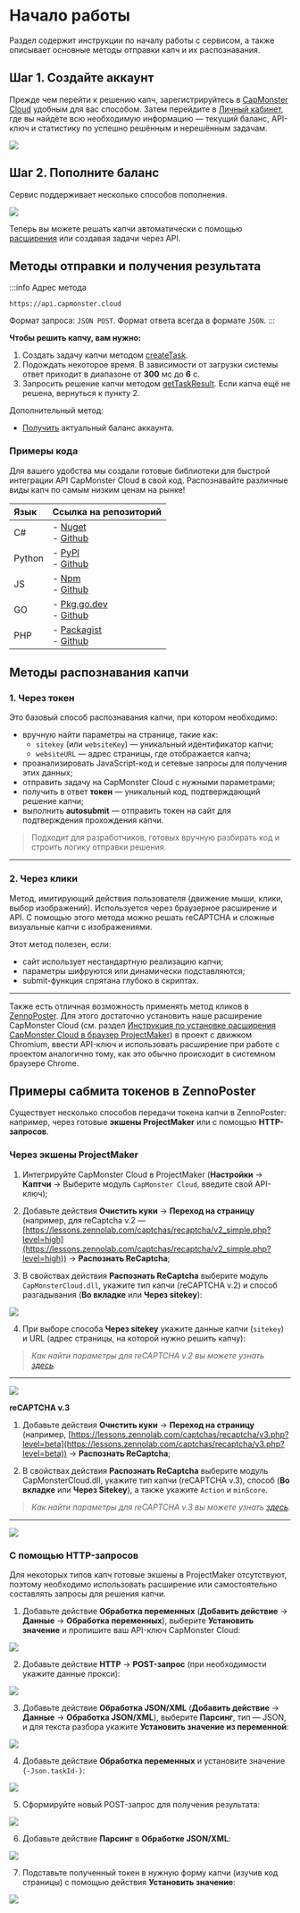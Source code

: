 ﻿---
sidebar_position: 1
sidebar_label: Начало работы

# id: my-home-doc
# slug: /
---


<ArticleHead slug="getting-start" />

# Начало работы

Раздел содержит инструкции по началу работы с сервисом, а также описывает основные методы отправки капч и их распознавания.

## Шаг 1. Создайте аккаунт

Прежде чем перейти к решению капч, зарегистрируйтесь в [CapMonster Cloud](https://capmonster.cloud/) удобным для вас способом. Затем перейдите в [Личный кабинет](https://capmonster.cloud/Dashboard), где вы найдёте всю необходимую информацию — текущий баланс, API-ключ и статистику по успешно решённым и нерешённым задачам.

![](./images/dashboard.png)

## Шаг 2. Пополните баланс

Сервис поддерживает несколько способов пополнения.

![](./images/payment.png)

Теперь вы можете решать капчи автоматически с помощью [расширения](../../docs/extension) или создавая задачи через API.

## Методы отправки и получения результата

:::info Адрес метода
```http
https://api.capmonster.cloud
```
Формат запроса: `JSON POST`.
Формат ответа всегда в формате `JSON`.
:::

**Чтобы решить капчу, вам нужно:**

1. Создать задачу капчи методом [createTask](api/methods/create-task.mdx).
2. Подождать некоторое время. В зависимости от загрузки системы ответ приходит в диапазоне от **300** мс до **6** с.  
3. Запросить решение капчи методом [getTaskResult](api/methods/get-task-result.mdx). Если капча ещё не решена, вернуться к пункту 2.

Дополнительный метод:

- [Получить](api/methods/get-balance.mdx) актуальный баланс аккаунта.

### Примеры кода

Для вашего удобства мы создали готовые библиотеки для быстрой интеграции API CapMonster Cloud в свой код. Распознавайте различные виды капч по самым низким ценам на рынке!
 
|**Язык**|**Ссылка на репозиторий**|
| :- | :- | 
|С#|- [Nuget](https://www.nuget.org/packages/Zennolab.CapMonsterCloud.Client)<br /> - [Github](https://github.com/ZennoLab/capmonstercloud-client-dotnet) |
|Python|- [PyPl](https://pypi.org/project/capmonstercloudclient/)<br /> - [Github](https://github.com/ZennoLab/capmonstercloud-client-python)|
|JS|- [Npm](https://www.npmjs.com/package/@zennolab_com/capmonstercloud-client)<br /> - [Github](https://github.com/ZennoLab/capmonstercloud-client-js)|
|GO|- [Pkg.go.dev](https://pkg.go.dev/github.com/ZennoLab/capmonstercloud-client-go)<br /> - [Github](https://github.com/ZennoLab/capmonstercloud-client-go)|
|PHP|- [Packagist](https://packagist.org/packages/zennolab/capmonstercloud.client)<br /> - [Github](https://github.com/ZennoLab/capmonstercloud-client-php)|

## Методы распознавания капчи

### 1. Через токен

Это базовый способ распознавания капчи, при котором необходимо:

- вручную найти параметры на странице, такие как:  
  - `sitekey` (или `websiteKey`) — уникальный идентификатор капчи;  
  - `websiteURL` — адрес страницы, где отображается капча;  
- проанализировать JavaScript-код и сетевые запросы для получения этих данных;  
- отправить задачу на CapMonster Cloud с нужными параметрами;  
- получить в ответ **токен** — уникальный код, подтверждающий решение капчи;  
- выполнить **autosubmit** — отправить токен на сайт для подтверждения прохождения капчи.

> Подходит для разработчиков, готовых вручную разбирать код и строить логику отправки решения.

---

### 2. Через клики

Метод, имитирующий действия пользователя (движение мыши, клики, выбор изображений). Используется через браузерное расширение и API. С помощью этого метода можно решать reCAPTCHA и сложные визуальные капчи с изображениями.

Этот метод полезен, если:

- сайт использует нестандартную реализацию капчи;  
- параметры шифруются или динамически подставляются;  
- submit-функция спрятана глубоко в скриптах.

---

Также есть отличная возможность применять метод кликов в [ZennoPoster](https://zennolab.com/en/products/zennoposter/). Для этого достаточно установить наше расширение CapMonster Cloud (см. раздел [Инструкция по установке расширения CapMonster Cloud в браузер ProjectMaker](extension/install-instruction.mdx)) в проект с движком Chromium, ввести API-ключ и использовать расширение при работе с проектом аналогично тому, как это обычно происходит в системном браузере Chrome.

## Примеры сабмита токенов в ZennoPoster

Существует несколько способов передачи токена капчи в ZennoPoster: например, через готовые **экшены ProjectMaker** или с помощью **HTTP-запросов**. 

### Через экшены ProjectMaker

1. Интегрируйте CapMonster Cloud в ProjectMaker (**Настройки** → **Каптчи** → Выберите модуль `CapMonster Cloud`, введите свой API-ключ);

2. Добавьте действия **Очистить куки** → **Переход на страницу** (например, для reCaptcha v.2 — [https://lessons.zennolab.com/captchas/recaptcha/v2_simple.php?level=high](https://lessons.zennolab.com/captchas/recaptcha/v2_simple.php?level=high)) → **Распознать ReCaptcha**;

3. В свойствах действия **Распознать ReCaptcha** выберите модуль `CapMonsterCloud.dll`, укажите тип капчи (reCAPTCHA v.2) и способ разгадывания (**Во вкладке** или **Через sitekey**):

![](./images/getting-started-1.png)

4. При выборе способа **Через sitekey** укажите данные капчи (`sitekey`) и URL (адрес страницы, на которой нужно решить капчу):

> *Как найти параметры для reCAPTCHA v.2 вы можете узнать [здесь](./../captchas/no-captcha-task#как-найти-все-нужные-параметры-для-создания-задачи-на-решение).*
---
![](./images/getting-started-2.png)

**reCAPTCHA v.3**

1. Добавьте действия **Очистить куки** → **Переход на страницу** (например, [https://lessons.zennolab.com/captchas/recaptcha/v3.php?level=beta](https://lessons.zennolab.com/captchas/recaptcha/v3.php?level=beta)) → **Распознать ReCaptcha**;

2. В свойствах действия **Распознать ReCaptcha** выберите модуль CapMonsterCloud.dll, укажите тип капчи (reCAPTCHA v.3), способ (**Во вкладке** или **Через Sitekey**), а также укажите `Action` и `minScore`.

> *Как найти параметры для reCAPTCHA v.3 вы можете узнать [здесь](./../captchas/recaptcha-v3-task#как-найти-все-нужные-параметры-для-создания-задачи-на-решение).*
---

![](./images/getting-started-3.png)

<!-- ### hCaptcha

1. Добавьте в проект, где уже совершен переход на страницу с капчей, экшен “Распознать hCaptcha”;

2. В свойствах действия “Распознать hCaptcha” выберите способ (Во вкладке или Через Sitekey). При выборе через Sitekey укажите sitekey и URL с капчей:

![](./images/getting-started-4.png) -->

### С помощью HTTP-запросов

Для некоторых типов капч готовые экшены в ProjectMaker отсутствуют, поэтому необходимо использовать расширение или самостоятельно составлять запросы для решения капчи.

1. Добавьте действие **Обработка переменных** (**Добавить действие** → **Данные** → **Обработка переменных**), выберите **Установить значение** и пропишите ваш API-ключ CapMonster Cloud:

![](./images/getting-started-5.png)

2. Добавьте действие **HTTP** → **POST-запрос** (при необходимости укажите данные прокси):

![](./images/getting-started-6.png)

3. Добавьте действие **Обработка JSON/XML** (**Добавить действие** → **Данные** → **Обработка JSON/XML**), выберите **Парсинг**, тип — JSON, и для текста разбора укажите **Установить значение из переменной**:

![](./images/getting-started-7.png)

4. Добавьте действие **Обработка переменных** и установите значение `{-Json.taskId-}`:

![](./images/getting-started-8.png)

5. Сформируйте новый POST-запрос для получения результата:

![](./images/getting-started-9.png)

6. Добавьте действие **Парсинг** в **Обработке JSON/XML**:

![](./images/getting-started-10.png)

7. Подставьте полученный токен в нужную форму капчи (изучив код страницы) с помощью действия **Установить значение**:

![](./images/getting-started-11.png)

